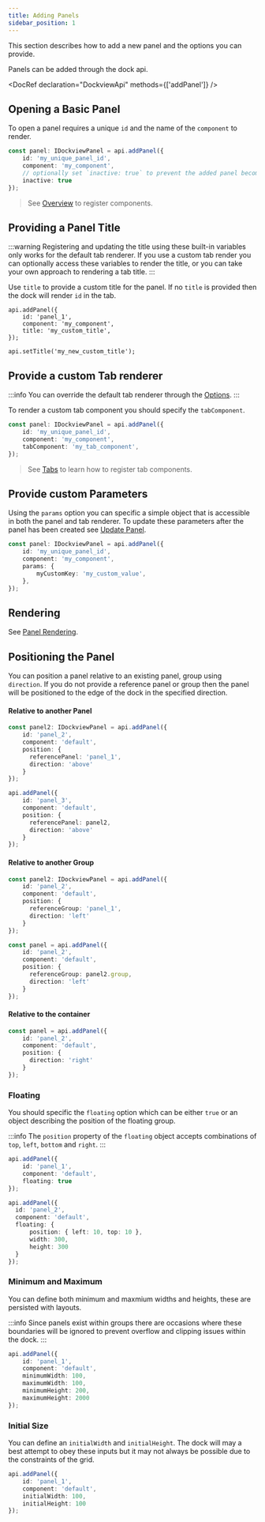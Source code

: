 ```yaml
---
title: Adding Panels
sidebar_position: 1
---
```



This section describes how to add a new panel and the options you can provide.


Panels can be added through the dock api.

<DocRef declaration="DockviewApi" methods={['addPanel']} />

## Opening a Basic Panel

To open a panel requires a unique `id` and the name of the `component` to render.

```ts
const panel: IDockviewPanel = api.addPanel({
    id: 'my_unique_panel_id',
    component: 'my_component',
    // optionally set `inactive: true` to prevent the added panel becoming active automatically
    inactive: true
});
```


> See [Overview](/docs/core/overview) to register components.

## Providing a Panel Title

:::warning
Registering and updating the title using these built-in variables only works for the default tab renderer.
If you use a custom tab render you can optionally access these variables to render the title, or you can take
your own approach to rendering a tab title.
:::

Use `title` to provide a custom title for the panel. If no `title` is provided then the dock will render `id` in the tab.

```tsx
api.addPanel({
    id: 'panel_1',
    component: 'my_component',
    title: 'my_custom_title',
});
```

```tsx
api.setTitle('my_new_custom_title');
```

<CodeRunner  id="dockview/update-title" height={250}/>

## Provide a custom Tab renderer

:::info
You can override the default tab renderer through the [Options](/docs/api/dockview/options).
:::

To render a custom tab component you should specify the `tabComponent`.

```ts
const panel: IDockviewPanel = api.addPanel({
    id: 'my_unique_panel_id',
    component: 'my_component',
    tabComponent: 'my_tab_component',
});
```

> See [Tabs](/docs/core/panels/tabs) to learn how to register tab components.

## Provide custom Parameters

Using the `params` option you can specific a simple object that is accessible in both the panel and tab renderer.
To update these parameters after the panel has been created see [Update Panel](/docs/core/panels/update).

```ts
const panel: IDockviewPanel = api.addPanel({
    id: 'my_unique_panel_id',
    component: 'my_component',
    params: {
        myCustomKey: 'my_custom_value',
    },
});
```

## Rendering

See [Panel Rendering](/docs/core/panels/rendering).

## Positioning the Panel

You can position a panel relative to an existing panel, group using `direction`. If you do not provide a reference panel
or group then the panel will be positioned to the edge of the dock in the specified direction.

#### Relative to another Panel

```ts
const panel2: IDockviewPanel = api.addPanel({
    id: 'panel_2',
    component: 'default',
    position: {
      referencePanel: 'panel_1',
      direction: 'above'
    }
});

api.addPanel({
    id: 'panel_3',
    component: 'default',
    position: {
      referencePanel: panel2,
      direction: 'above'
    }
});
```

#### Relative to another Group

```ts
const panel2: IDockviewPanel = api.addPanel({
    id: 'panel_2',
    component: 'default',
    position: {
      referenceGroup: 'panel_1',
      direction: 'left'
    }
});

const panel = api.addPanel({
    id: 'panel_2',
    component: 'default',
    position: {
      referenceGroup: panel2.group,
      direction: 'left'
    }
});
```

#### Relative to the container

```ts
const panel = api.addPanel({
    id: 'panel_2',
    component: 'default',
    position: {
      direction: 'right'
    }
});
```

### Floating

You should specific the `floating` option which can be either `true` or an object describing the position of the floating group.

:::info
The `position` property of the `floating` object accepts combinations of `top`, `left`, `bottom` and `right`.
:::

```ts
api.addPanel({
    id: 'panel_1',
    component: 'default',
    floating: true
});

api.addPanel({
  id: 'panel_2',
  component: 'default',
  floating: {
      position: { left: 10, top: 10 },
      width: 300,
      height: 300
  }
});
```

### Minimum and Maximum

You can define both minimum and maxmium widths and heights, these are persisted with layouts.

:::info
Since panels exist within groups there are occasions where these boundaries will be ignored to prevent overflow and clipping issues within the dock.
:::

```ts
api.addPanel({
    id: 'panel_1',
    component: 'default',
    minimumWidth: 100,
    maximumWidth: 100,
    minimumHeight: 200,
    maximumHeight: 2000
});
```

### Initial Size

You can define an `initialWidth` and `initialHeight`. The dock will may a best attempt to obey these inputs but it may not always be possible due to the constraints of the grid.

```ts
api.addPanel({
    id: 'panel_1',
    component: 'default',
    initialWidth: 100,
    initialHeight: 100
});
```
